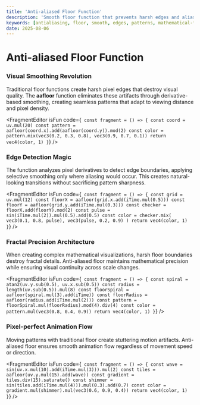 ```yaml
---
title: 'Anti-aliased Floor Function'
description: 'Smooth floor function that prevents harsh edges and aliasing artifacts in visual patterns'
keywords: [antialiasing, floor, smooth, edges, patterns, mathematical-functions]
date: 2025-08-06
---
```



# Anti-aliased Floor Function

### Visual Smoothing Revolution

Traditional floor functions create harsh pixel edges that destroy visual quality. The **aafloor** function eliminates these artifacts through derivative-based smoothing, creating seamless patterns that adapt to viewing distance and pixel density.

<FragmentEditor
        isFun
        code={`
const fragment = () => {
        const coord = uv.mul(20)
        const pattern = aafloor(coord.x).add(aafloor(coord.y)).mod(2)
        const color = pattern.mix(vec3(0.2, 0.3, 0.8), vec3(0.9, 0.7, 0.1))
        return vec4(color, 1)
}`}
/>

### Edge Detection Magic

The function analyzes pixel derivatives to detect edge boundaries, applying selective smoothing only where aliasing would occur. This creates natural-looking transitions without sacrificing pattern sharpness.

<FragmentEditor
        isFun
        code={`
const fragment = () => {
        const grid = uv.mul(12)
        const floorX = aafloor(grid.x.add(iTime.mul(0.5)))
        const floorY = aafloor(grid.y.add(iTime.mul(0.3)))
        const checker = floorX.add(floorY).mod(2)
        const pulse = sin(iTime.mul(2)).mul(0.5).add(0.5)
        const color = checker.mix(
                vec3(0.1, 0.8, pulse),
                vec3(pulse, 0.2, 0.9)
        )
        return vec4(color, 1)
}`}
/>

### Fractal Precision Architecture

When creating complex mathematical visualizations, harsh floor boundaries destroy fractal details. Anti-aliased floor maintains mathematical precision while ensuring visual continuity across scale changes.

<FragmentEditor
        isFun
        code={`
const fragment = () => {
        const spiral = atan2(uv.y.sub(0.5), uv.x.sub(0.5))
        const radius = length(uv.sub(0.5)).mul(8)
        const floorSpiral = aafloor(spiral.mul(3).add(iTime))
        const floorRadius = aafloor(radius.add(iTime.mul(2)))
        const pattern = floorSpiral.mul(floorRadius).mod(4).div(4)
        const color = pattern.mul(vec3(0.8, 0.4, 0.9))
        return vec4(color, 1)
}`}
/>

### Pixel-perfect Animation Flow

Moving patterns with traditional floor create stuttering motion artifacts. Anti-aliased floor ensures smooth animation flow regardless of movement speed or direction.

<FragmentEditor
        isFun
        code={`
const fragment = () => {
        const wave = sin(uv.x.mul(10).add(iTime.mul(3))).mul(2)
        const tiles = aafloor(uv.y.mul(15).add(wave))
        const gradient = tiles.div(15).saturate()
        const shimmer = sin(tiles.add(iTime.mul(4))).mul(0.3).add(0.7)
        const color = gradient.mul(shimmer).mul(vec3(0.6, 0.9, 0.4))
        return vec4(color, 1)
}`}
/>
